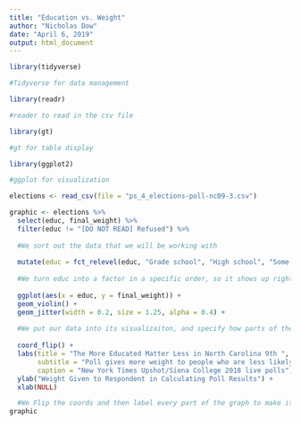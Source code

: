 ```yaml
---
title: "Education vs. Weight"
author: "Nicholas Dow"
date: "April 6, 2019"
output: html_document
---
```

```r
library(tidyverse)

#Tidyverse for data management

library(readr)

#reader to read in the csv file

library(gt)

#gt for table display

library(ggplot2)

#ggplot for visualization

elections <- read_csv(file = "ps_4_elections-poll-nc09-3.csv")

```
```r
graphic <- elections %>% 
  select(educ, final_weight) %>% 
  filter(educ != "[DO NOT READ] Refused") %>% 
  
  #We sort out the data that we will be working with
  
  mutate(educ = fct_relevel(educ, "Grade school", "High school", "Some college or trade school", "Bachelors' degree", "Graduate or Professional Degree")) %>% 
  
  #We turn educ into a factor in a specific order, so it shows up right later
  
  ggplot(aes(x = educ, y = final_weight)) +
  geom_violin() + 
  geom_jitter(width = 0.2, size = 1.25, alpha = 0.4) + 
  
  #We put our data into its visualizaiton, and specify how parts of the data should show up.
  
  coord_flip() +
  labs(title = "The More Educated Matter Less in North Carolina 9th ",
       subtitle = "Poll gives more weight to people who are less likely to participate in polls",
       caption = "New York Times Upshot/Siena College 2018 live polls") +
  ylab("Weight Given to Respondent in Calculating Poll Results") +
  xlab(NULL)

  #We Flip the coords and then label every part of the graph to make it informative
graphic
```